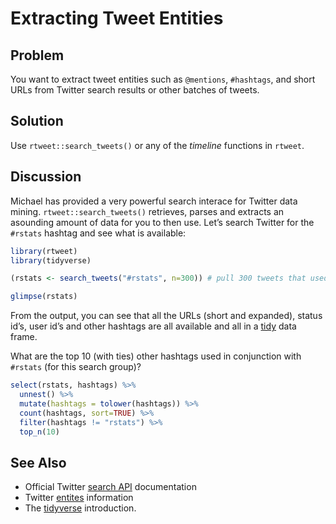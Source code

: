 # Extracting Tweet Entities

## Problem

You want to extract tweet entities such as `@mentions`, `#hashtags`, and short URLs from Twitter search results or other batches of tweets.

## Solution

Use `rtweet::search_tweets()` or any of the _timeline_ functions in `rtweet`.

## Discussion

Michael has provided a very powerful search interace for Twitter data mining. `rtweet::search_tweets()` retrieves, parses and extracts an asounding amount of data for you to then use. Let's search Twitter for the `#rstats` hashtag and see what is available:

```r
library(rtweet)
library(tidyverse)
```
```r
(rstats <- search_tweets("#rstats", n=300)) # pull 300 tweets that used the "#rstats" hashtag

glimpse(rstats)
```

From the output, you can see that all the URLs (short and expanded), status id's, user id's and other hashtags are all available and all in a [tidy](http://r4ds.had.co.nz/tidy-data.html) data frame. 

What are the top 10 (with ties) other hashtags used in conjunction with `#rstats` (for this search group)?

```r
select(rstats, hashtags) %>% 
  unnest() %>% 
  mutate(hashtags = tolower(hashtags)) %>% 
  count(hashtags, sort=TRUE) %>% 
  filter(hashtags != "rstats") %>% 
  top_n(10)
```

## See Also

- Official Twitter [search API](https://developer.twitter.com/en/docs/tweets/search/guides/build-standard-query) documentation
- Twitter [entites](https://developer.twitter.com/en/docs/tweets/data-dictionary/overview/entities-object) information
- The [tidyverse](https://www.tidyverse.org/) introduction.